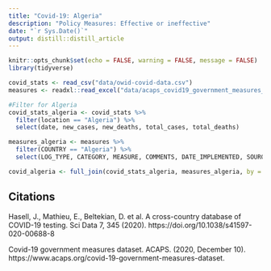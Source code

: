 ```yaml
---
title: "Covid-19: Algeria"
description: "Policy Measures: Effective or ineffective"
date: "`r Sys.Date()`"
output: distill::distill_article
---
```


```r
knitr::opts_chunk$set(echo = FALSE, warning = FALSE, message = FALSE)
library(tidyverse)
```

```r

covid_stats <- read_csv("data/owid-covid-data.csv")
measures <- readxl::read_excel("data/acaps_covid19_government_measures_dataset_0.xlsx",2)

```

```r

#Filter for Algeria
covid_stats_algeria <- covid_stats %>%
  filter(location == "Algeria") %>%
  select(date, new_cases, new_deaths, total_cases, total_deaths)

measures_algeria <- measures %>%
  filter(COUNTRY == "Algeria") %>%
  select(LOG_TYPE, CATEGORY, MEASURE, COMMENTS, DATE_IMPLEMENTED, SOURCE, SOURCE_TYPE, LINK)

covid_algeria <- full_join(covid_stats_algeria, measures_algeria, by = c("date" = "DATE_IMPLEMENTED"))
```








## Citations

Hasell, J., Mathieu, E., Beltekian, D. et al. A cross-country database of COVID-19 testing. Sci Data 7, 345 (2020). https://doi.org/10.1038/s41597-020-00688-8

Covid-19 government measures dataset. ACAPS. (2020, December 10). https://www.acaps.org/covid-19-government-measures-dataset. 





